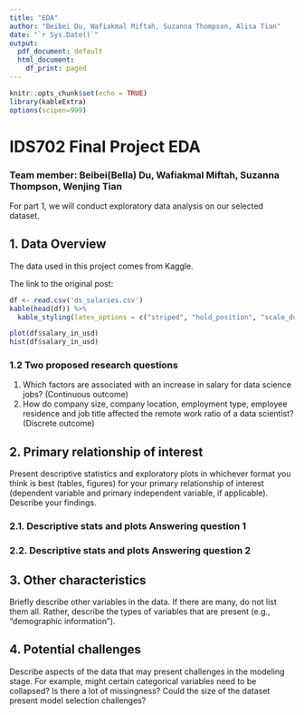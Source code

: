 ```yaml
---
title: "EDA"
author: "Beibei Du, Wafiakmal Miftah, Suzanna Thompson, Alisa Tian"
date: "`r Sys.Date()`"
output: 
  pdf_document: default
  html_document:
    df_print: paged
---
```


```r
knitr::opts_chunk$set(echo = TRUE)
library(kableExtra)
options(scipen=999)
```
# IDS702 Final Project EDA
### Team member: Beibei(Bella) Du, Wafiakmal Miftah, Suzanna Thompson, Wenjing Tian

For part 1, we will conduct exploratory data analysis on our selected dataset.

## 1. Data Overview
The data used in this project comes from Kaggle.

The link to the original post: [\textcolor{blue}{Data Science Job Salaries}](https://www.kaggle.com/datasets/ruchi798/data-science-job-salaries)


```r
df <- read.csv('ds_salaries.csv')
kable(head(df)) %>%
  kable_styling(latex_options = c("striped", "hold_position", "scale_down"))
```

```r
plot(df$salary_in_usd)
hist(df$salary_in_usd)
```


### 1.2 Two proposed research questions
1. Which factors are associated with an increase in salary for data science jobs? (Continuous outcome)
2. How do company size, company location, employment type, employee residence and job title affected the remote work ratio of a data scientist? (Discrete outcome)

## 2. Primary relationship of interest
Present descriptive statistics and exploratory plots in whichever format you think is best (tables, figures) for your primary relationship of interest (dependent variable and primary independent variable, if applicable). Describe your findings.

### 2.1. Descriptive stats and plots Answering question 1

### 2.2. Descriptive stats and plots Answering question 2

## 3. Other characteristics
Briefly describe other variables in the data. If there are many, do not list them all. Rather, describe the types of variables that are present (e.g., “demographic information”).

### 

## 4. Potential challenges
Describe aspects of the data that may present challenges in the modeling stage. For example, might certain categorical variables need to be collapsed? Is there a lot of missingness? Could the size of the dataset present model selection challenges?